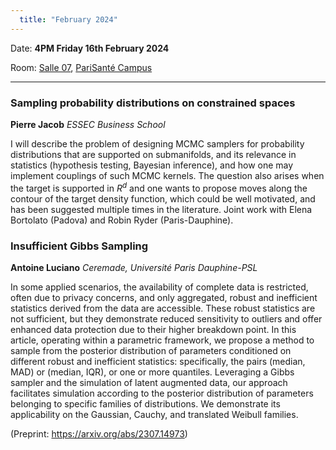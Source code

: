 ```yaml
---
  title: "February 2024"
---
```


Date: **4PM Friday 16th February 2024**

Room: [Salle 07](../psc_rooms.qmd), [PariSanté Campus](https://maps.app.goo.gl/cpFoxoZgbT6HCV6x9)

------------------------------------------------------------------------

### Sampling probability distributions on constrained spaces

**Pierre Jacob** *ESSEC* *Business School*

I will describe the problem of designing MCMC samplers for probability distributions that are supported on submanifolds, and its relevance in statistics (hypothesis testing, Bayesian inference), and how one may implement couplings of such MCMC kernels. The question also arises when the target is supported in $R^d$ and one wants to propose moves along the contour of the target density function, which could be well motivated, and has been suggested multiple times in the literature. Joint work with Elena Bortolato (Padova) and Robin Ryder (Paris-Dauphine).

### Insufficient Gibbs Sampling

**Antoine Luciano** *Ceremade, Université Paris Dauphine-PSL*

In some applied scenarios, the availability of complete data is restricted, often due to privacy concerns, and only aggregated, robust and inefficient statistics derived from the data are accessible. These robust statistics are not sufficient, but they demonstrate reduced sensitivity to outliers and offer enhanced data protection due to their higher breakdown point. In this article, operating within a parametric framework, we propose a method to sample from the posterior distribution of parameters conditioned on different robust and inefficient statistics: specifically, the pairs (median, MAD) or (median, IQR), or one or more quantiles. Leveraging a Gibbs sampler and the simulation of latent augmented data, our approach facilitates simulation according to the posterior distribution of parameters belonging to specific families of distributions. We demonstrate its applicability on the Gaussian, Cauchy, and translated Weibull families.

(Preprint: <https://arxiv.org/abs/2307.14973>)

